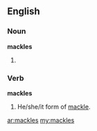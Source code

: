 ==English==

===Noun===
'''mackles'''

# {{plural of|[[mackle]]}}

===Verb===
'''mackles'''
# He/she/it form of [[mackle]].

[[ar:mackles]]
[[my:mackles]]
